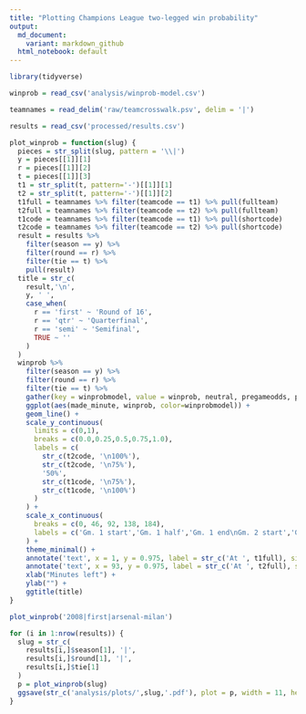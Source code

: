 ```yaml
---
title: "Plotting Champions League two-legged win probability"
output:
  md_document:
    variant: markdown_github
  html_notebook: default
---
```


```r
library(tidyverse)
```

```r
winprob = read_csv('analysis/winprob-model.csv')
```

```r
teamnames = read_delim('raw/teamcrosswalk.psv', delim = '|')
```

```r
results = read_csv('processed/results.csv')
```

```r
plot_winprob = function(slug) {
  pieces = str_split(slug, pattern = '\\|')
  y = pieces[[1]][1]
  r = pieces[[1]][2]
  t = pieces[[1]][3]
  t1 = str_split(t, pattern='-')[[1]][1]
  t2 = str_split(t, pattern='-')[[1]][2]
  t1full = teamnames %>% filter(teamcode == t1) %>% pull(fullteam)
  t2full = teamnames %>% filter(teamcode == t2) %>% pull(fullteam)
  t1code = teamnames %>% filter(teamcode == t1) %>% pull(shortcode)
  t2code = teamnames %>% filter(teamcode == t2) %>% pull(shortcode)
  result = results %>% 
    filter(season == y) %>% 
    filter(round == r) %>% 
    filter(tie == t) %>% 
    pull(result)
  title = str_c(
    result,'\n',
    y, ' ',
    case_when(
      r == 'first' ~ 'Round of 16',
      r == 'qtr' ~ 'Quarterfinal',
      r == 'semi' ~ 'Semifinal',
      TRUE ~ ''
    )
  )
  winprob %>% 
    filter(season == y) %>% 
    filter(round == r) %>% 
    filter(tie == t) %>% 
    gather(key = winprobmodel, value = winprob, neutral, pregameodds, pregameodds2) %>% 
    ggplot(aes(made_minute, winprob, color=winprobmodel)) +
    geom_line() +
    scale_y_continuous(
      limits = c(0,1),
      breaks = c(0.0,0.25,0.5,0.75,1.0),
      labels = c(
        str_c(t2code, '\n100%'),
        str_c(t2code, '\n75%'),
        '50%',
        str_c(t1code, '\n75%'),
        str_c(t1code, '\n100%')
      )
    ) +
    scale_x_continuous(
      breaks = c(0, 46, 92, 138, 184),
      labels = c('Gm. 1 start','Gm. 1 half','Gm. 1 end\nGm. 2 start','Gm. 2 half','End')
    ) +
    theme_minimal() +
    annotate('text', x = 1, y = 0.975, label = str_c('At ', t1full), size = 3, hjust = 0) +
    annotate('text', x = 93, y = 0.975, label = str_c('At ', t2full), size = 3, hjust = 0) +
    xlab("Minutes left") +
    ylab("") +
    ggtitle(title)
}
```

```r
plot_winprob('2008|first|arsenal-milan')
```


```r
for (i in 1:nrow(results)) {
  slug = str_c(
    results[i,]$season[1], '|',
    results[i,]$round[1], '|',
    results[i,]$tie[1]
  )
  p = plot_winprob(slug)
  ggsave(str_c('analysis/plots/',slug,'.pdf'), plot = p, width = 11, height = 8.5, units = "in")
}
```

